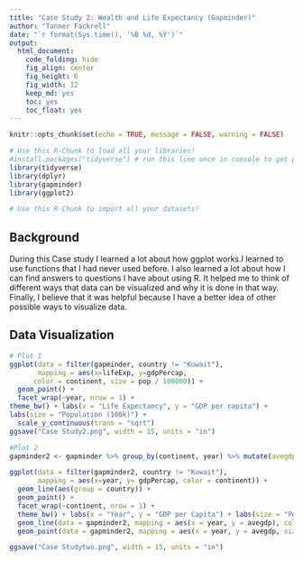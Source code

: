 ---
title: "Case Study 2: Wealth and Life Expectancy (Gapminder)"
author: "Tanner Fackrell"
date: "`r format(Sys.time(), '%B %d, %Y')`"
output:
  html_document: 
    code_folding: hide
    fig_align: center
    fig_height: 6
    fig_width: 12
    keep_md: yes
    toc: yes
    toc_float: yes
---

```{r, echo=FALSE}
knitr::opts_chunk$set(echo = TRUE, message = FALSE, warning = FALSE)
```

```{r load_libraries, include=FALSE}
# Use this R-Chunk to load all your libraries!
#install.packages("tidyverse") # run this line once in console to get package
library(tidyverse)
library(dplyr)
library(gapminder)
library(ggplot2)
```

```{r load_data}
# Use this R-Chunk to import all your datasets!

```

## Background

During this Case study I learned a lot about how ggplot works.I learned to use functions that I had never used before. I also learned a lot about how I can find answers to questions I have about using R. It helped me to think of different ways that data can be visualized and why it is done in that way. Finally, I believe that it was helpful because I have a better idea of other possible ways to visualize data.



## Data Visualization

```{r plot_data}
# Plot 1
ggplot(data = filter(gapminder, country != "Kuwait"),
       mapping = aes(x=lifeExp, y=gdpPercap, 
      color = continent, size = pop / 100000)) + 
  geom_point() +
  facet_wrap(~year, nrow = 1) + 
theme_bw() + labs(x = "Life Expectancy", y = "GDP per capita") + 
labs(size = "Population (100k)") +
  scale_y_continuous(trans = "sqrt")
ggsave("Case Study2.png", width = 15, units = "in")
```


```{r}
#Plot 2
gapminder2 <- gapminder %>% group_by(continent, year) %>% mutate(avegdp = weighted.mean(gdpPercap, pop), total_pop= sum(pop)/100000)

ggplot(data = filter(gapminder2, country != "Kuwait"),
       mapping = aes(x=year, y= gdpPercap, color = continent)) +
  geom_line(aes(group = country)) +
  geom_point() +
  facet_wrap(~continent, nrow = 1) +
  theme_bw() + labs(x = "Year", y = "GDP per Capita") + labs(size = "Population (100k)") +
  geom_line(data = gapminder2, mapping = aes(x = year, y = avegdp), color = "black") +
  geom_point(data = gapminder2, mapping = aes(x = year, y = avegdp, size = total_pop), color = "black")

ggsave("Case Studytwo.png", width = 15, units = "in")


```

